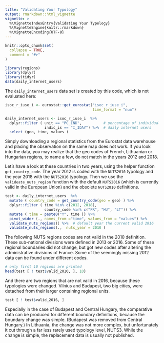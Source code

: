 ```yaml
---
title: "Validating Your Typology"
output: rmarkdown::html_vignette
vignette: >
  %\VignetteIndexEntry{Validating Your Typology}
  %\VignetteEngine{knitr::rmarkdown}
  %\VignetteEncoding{UTF-8}
---
```


```r
knitr::opts_chunk$set(
  collapse = TRUE,
  comment = "#>"
)
```

```r
library(regions)
library(dplyr)
library(tidyr)
data(daily_internet_users)
```

The `daily_internet_users` data set is created by this code, which is not evaluated here: 

```r
isoc_r_iuse_i <- eurostat::get_eurostat("isoc_r_iuse_i",
                                        time_format = "num") 

daily_internet_users <- isoc_r_iuse_i  %>%
  dplyr::filter ( unit == "PC_IND",          # percentage of individuals
                  indic_is == "I_IDAY") %>%  # daily internet users
  select (geo, time, values )
```

Simply downloading a regional statistics from the Eurostat data warehouse and placing the observation on the same map does not work.  If you look into the data, you may realize that the geo codes of French, Lithuanian or Hungarian regions, to name a few, do not match in the years 2012 and 2018. 

Let's have a look at these countries in two years, using the helper function `get_country_code`.  The year 2012 is coded with the `NUTS2010` typology and the year 2018 with the `NUTS2016` typology. Then we use the 
`valideate_nuts_region` function with the default `NUTS2016` (which is currently valid in the European Union) and the obsolete `NUTS2010` definitions. 

```r
test <- daily_internet_users  %>% 
  mutate ( country_code = get_country_code(geo = geo) ) %>%
  dplyr::filter ( time %in% c(2012, 2018),
                  country_code %in% c("FR", "HU", "LT")) %>%
  mutate ( time = paste0("Y", time )) %>%
  pivot_wider (., names_from ="time", values_from = "values") %>%
  validate_nuts_regions() %>%  # default year the current valid 2016
  validate_nuts_regions(.,  nuts_year = 2010 )
```

The following NUTS regions codes are not valid in the 2010 definition. These sub-national divisions were defined in 2013 or 2016. Some of these regional boundaries did not change, but got new codes after altering the administrative divisions of France. Some of the seemingly missing 2012 data can be found under different codes.

```r
# only first 10 regions are printed
head(test [ ! test$valid_2010, ], 10)
```

And there are two regions that are not valid in 2016, because these typologies were changed. Vilnius and Budapest, two big cities, were detached from their larger containing regional units. 

```r
test [ ! test$valid_2016, ]
```

Especially in the case of Budapest and Central Hungary, the comparative data can be produced for different boundary definitions, because the boundary change was simple.  (Budapest was removed from Central Hungary.) In Lithuania, the change was not more complex, but unfortunately it cut through a far less rarely used typology level, NUTS3. While the change is simple, the replacement data is usually not published. 